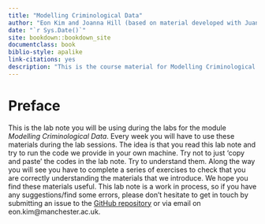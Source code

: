 ```yaml
--- 
title: "Modelling Criminological Data"
author: "Eon Kim and Joanna Hill (based on material developed with Juanjo Medina and Reka Solymosi)"
date: "`r Sys.Date()`"
site: bookdown::bookdown_site
documentclass: book
biblio-style: apalike
link-citations: yes
description: "This is the course material for Modelling Criminological Data."
---
```


# Preface {-}

This is the lab note you will be using during the labs for the module *Modelling Criminological Data*. Every week you will have to use these materials during the lab sessions. The idea is that you read this lab note and try to run the code we provide in your own machine. Try not to just 'copy and paste' the codes in the lab note. Try to understand them. Along the way you will see you have to complete a series of exercises to check that you are correctly understanding the materials that we introduce. We hope you find these materials useful. This lab note is a work in process, so if you have any suggestions/find some errors, please don't hesitate to get in touch by submitting an issue to the [GitHub repository](https://github.com/eonk/mcd_book) or via email on eon.kim@manchester.ac.uk.